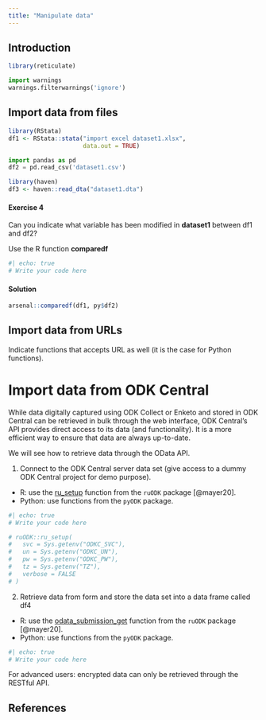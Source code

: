```yaml
---
title: "Manipulate data"
---
```


## Introduction

```r
library(reticulate)
```

```python
import warnings
warnings.filterwarnings('ignore')
```

## Import data from files

```r
library(RStata)
df1 <- RStata::stata("import excel dataset1.xlsx",
                     data.out = TRUE)
```

```python
import pandas as pd
df2 = pd.read_csv('dataset1.csv')
```

```r
library(haven)
df3 <- haven::read_dta("dataset1.dta")
```

::: {.panel-tabset}

#### Exercise 4

Can you indicate what variable has been modified in **dataset1** between df1 and df2?

::: callout-tip
Use the R function **comparedf**
:::

```r
#| echo: true
# Write your code here
```

#### Solution

```r
arsenal::comparedf(df1, py$df2)
```

:::

## Import data from URLs

Indicate functions that accepts URL as well (it is the case for Python functions).

# Import data from ODK Central

While data digitally captured using ODK Collect or Enketo and stored in ODK Central can be retrieved in bulk through the web interface, ODK Central's API provides direct access to its data (and functionality). It is a more efficient way to ensure that data are always up-to-date.

We will see how to retrieve data through the OData API.

1.  Connect to the ODK Central server data set (give access to a dummy ODK Central project for demo purpose).

::: callout-tip
-   R: use the [ru_setup](https://docs.ropensci.org/ruODK/reference/ru_setup.html) function from the `ruODK` package [@mayer20].
-   Python: use functions from the `pyODK` package.
:::

```r
#| echo: true
# Write your code here
```

```r
# ruODK::ru_setup(
#   svc = Sys.getenv("ODKC_SVC"),
#   un = Sys.getenv("ODKC_UN"),
#   pw = Sys.getenv("ODKC_PW"),
#   tz = Sys.getenv("TZ"),
#   verbose = FALSE 
# )
```

2.  Retrieve data from form and store the data set into a data frame called df4

::: callout-tip
-   R: use the [odata_submission_get](https://docs.ropensci.org/ruODK/reference/odata_submission_get.html) function from the `ruODK` package [@mayer20].
-   Python: use functions from the `pyODK` package.
:::

```r
#| echo: true
# Write your code here
```

::: callout-important
For advanced users: encrypted data can only be retrieved through the RESTful API.
:::

## References
